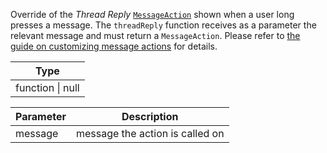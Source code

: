 Override of the _Thread Reply_ [`MessageAction`](/reactnative/object-types/message-action) shown when a user long presses a message.
The `threadReply` function receives as a parameter the relevant message and must return a `MessageAction`.
Please refer to [the guide on customizing message actions](../../../../guides/message_actions_customization.mdx) for details.

| Type             |
| ---------------- |
| function \| null |

| Parameter | Description                     |
| --------- | ------------------------------- |
| message   | message the action is called on |
